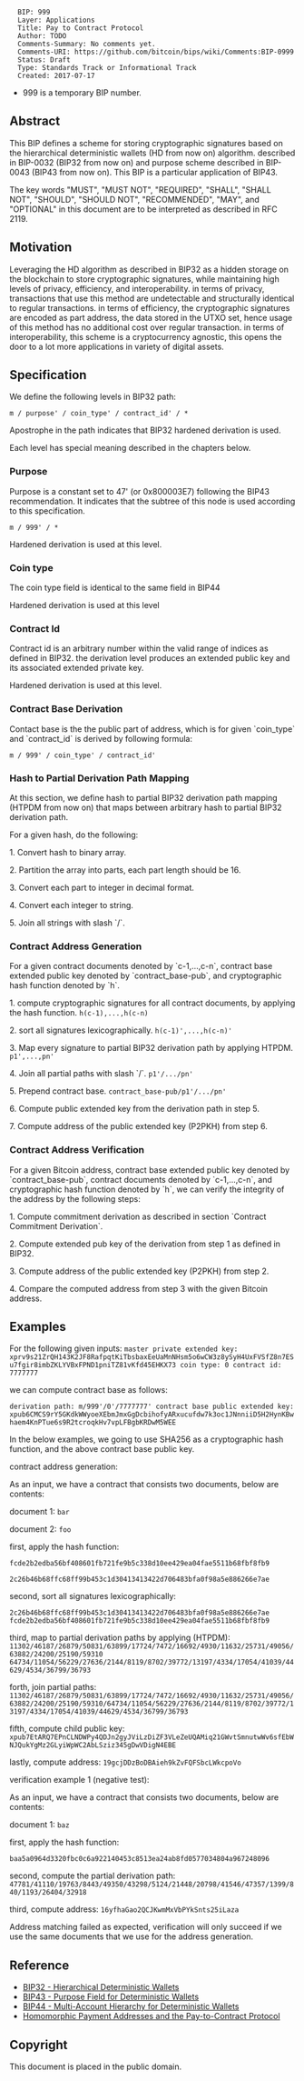 <pre>
  BIP: 999
  Layer: Applications
  Title: Pay to Contract Protocol
  Author: TODO
  Comments-Summary: No comments yet.
  Comments-URI: https://github.com/bitcoin/bips/wiki/Comments:BIP-0999
  Status: Draft
  Type: Standards Track or Informational Track
  Created: 2017-07-17
</pre>

* 999 is a temporary BIP number.

==Abstract==

This BIP defines a scheme for storing cryptographic signatures based on the hierarchical deterministic wallets (HD from now on) algorithm.
described in BIP-0032 (BIP32 from now on) and purpose scheme described in
BIP-0043 (BIP43 from now on).
This BIP is a particular application of BIP43.

The key words "MUST", "MUST NOT", "REQUIRED", "SHALL", "SHALL NOT", "SHOULD", "SHOULD NOT", "RECOMMENDED", "MAY", and "OPTIONAL" in this document are to be interpreted as described in RFC 2119.

==Motivation==

Leveraging the HD algorithm as described in BIP32 as a hidden storage on the blockchain to store cryptographic signatures, while maintaining high levels of privacy, efficiency, and interoperability. in terms of privacy, transactions that use this method are undetectable and structurally identical to regular transactions.
in terms of efficiency, the cryptographic signatures are encoded as part address, the data stored in the UTXO set, hence usage of this method has no additional cost over regular transaction. in terms of interoperability, this scheme is a cryptocurrency agnostic, this opens the door to a lot more applications in variety of digital assets.

==Specification==

We define the following levels in BIP32 path:

<code>
m / purpose' / coin_type' / contract_id' / *
</code>

Apostrophe in the path indicates that BIP32 hardened derivation is used.

Each level has special meaning described in the chapters below.

===Purpose===

Purpose is a constant set to 47' (or 0x800003E7) following the BIP43 recommendation. It indicates that the subtree of this node is used according to this specification.

<code>
m / 999' / *
</code>

Hardened derivation is used at this level.

===Coin type===

The coin type field is identical to the same field in BIP44

Hardened derivation is used at this level

===Contract Id===

Contract id is an arbitrary number within the valid range of indices as defined in BIP32. the derivation level produces an extended public key and its associated extended private key.

Hardened derivation is used at this level.

===Contract Base Derivation===

Contact base is the the public part of address, which is for given `coin_type` and `contract_id` is derived by following formula:

<code>
m / 999' / coin_type' / contract_id'
</code>

===Hash to Partial Derivation Path Mapping===

At this section, we define hash to partial BIP32 derivation path mapping (HTPDM from now on) that maps between arbitrary hash to partial BIP32 derivation path.

For a given hash, do the following:

1. Convert hash to binary array.

2. Partition the array into parts, each part length should be 16.

3. Convert each part to integer in decimal format.

4. Convert each integer to string.

5. Join all strings with slash `/`.

===Contract Address Generation===

For a given contract documents denoted by `c-1,...,c-n`, contract base extended public key denoted by `contract_base-pub`, and cryptographic hash function denoted by `h`.

1. compute cryptographic signatures for all contract documents, by applying the hash function.
<code>
h(c-1),...,h(c-n)
</code>

2. sort all signatures lexicographically.
<code>
h(c-1)',...,h(c-n)'
</code>

3. Map every signature to partial BIP32 derivation path by applying HTPDM.
<code>
p1',...,pn'
</code>

4. Join all partial paths with slash `/`.
<code>
p1'/.../pn'
</code>

5. Prepend contract base.
<code>
contract_base-pub/p1'/.../pn'
</code>

6. Compute public extended key from the derivation path in step 5.

7.  Compute address of the public extended key (P2PKH) from step 6.

===Contract Address Verification===

For a given Bitcoin address, contract base extended public key denoted by `contract_base-pub`, contract documents denoted by `c-1,...,c-n`, and cryptographic hash function denoted by `h`, we can verify the integrity of the address by the following steps:

1. Compute commitment derivation as described in section `Contract Commitment Derivation`.

2. Compute extended pub key of the derivation from step 1 as defined in BIP32.

3. Compute address of the public extended key (P2PKH) from step 2.

4. Compare the computed address from step 3 with the given Bitcoin address.

==Examples==

For the following given inputs:
<code>
master private extended key: xprv9s21ZrQH143K2JF8RafpqtKiTbsbaxEeUaMnNHsm5o6wCW3z8ySyH4UxFVSfZ8n7ESu7fgir8imbZKLYVBxFPND1pniTZ81vKfd45EHKX73
coin type: 0
contract id: 7777777
</code>

we can compute contract base as follows:

<code>
derivation path: m/999'/0'/7777777'
contract base public extended key: xpub6CMCS9rY5GKdkWWyoeXEbmJmxGgDcbihofyARxucufdw7k3oc1JNnniiD5H2HynKBwhaem4KnPTue6s9R2tcroqkHv7vpLFBgbKRDwM5WEE
</code>

In the below examples, we going to use SHA256 as a cryptographic hash function, and the above contract base public key.

contract address generation:

As an input, we have a contract that consists two documents, below are contents:

document 1:
<code>
bar
</code>

document 2:
<code>
foo
</code>

first, apply the hash function:

<code>
fcde2b2edba56bf408601fb721fe9b5c338d10ee429ea04fae5511b68fbf8fb9
</code>

<code>
2c26b46b68ffc68ff99b453c1d30413413422d706483bfa0f98a5e886266e7ae
</code>

second, sort all signatures lexicographically:

<code>
2c26b46b68ffc68ff99b453c1d30413413422d706483bfa0f98a5e886266e7ae
fcde2b2edba56bf408601fb721fe9b5c338d10ee429ea04fae5511b68fbf8fb9
</code>

third, map to partial derivation paths by applying (HTPDM):
<code>
11302/46187/26879/50831/63899/17724/7472/16692/4930/11632/25731/49056/63882/24200/25190/59310
64734/11054/56229/27636/2144/8119/8702/39772/13197/4334/17054/41039/44629/4534/36799/36793
</code>

forth, join partial paths:
<code>
11302/46187/26879/50831/63899/17724/7472/16692/4930/11632/25731/49056/63882/24200/25190/59310/64734/11054/56229/27636/2144/8119/8702/39772/13197/4334/17054/41039/44629/4534/36799/36793
</code>

fifth, compute child public key:
<code>
xpub7EtARQ7EPnCLNDWPy4QDJn2gyJViLzDiZF3VLeZeUQAMiq21GWvtSmnutwWv6sfEbWNJQukYgMz2GLyiWpWC2AbLSziz345gDwVDigN4EBE
</code>

lastly, compute address:
<code>
19gcjDDzBoDBAieh9kZvFQFSbcLWkcpoVo
</code>

verification example 1 (negative test):

As an input, we have a contract that consists two documents, below are contents:

document 1:
<code>
baz
</code>

first, apply the hash function:

<code>
baa5a0964d3320fbc0c6a922140453c8513ea24ab8fd0577034804a967248096
</code>

second, compute the partial derivation path:
<code>
47781/41110/19763/8443/49350/43298/5124/21448/20798/41546/47357/1399/840/1193/26404/32918
</code>

third, compute address:
<code>
16yfhaGao2QCJKwmMxVbPYkSnts25iLaza
</code>

Address matching failed as expected, verification will only succeed if we use the same documents that we use for the address generation.

==Reference==

* [[bip-0032.mediawiki|BIP32 - Hierarchical Deterministic Wallets]]
* [[bip-0043.mediawiki|BIP43 - Purpose Field for Deterministic Wallets]]
* [[bip-0044.mediawiki|BIP44 - Multi-Account Hierarchy for Deterministic Wallets]]
* [[https://arxiv.org/abs/1212.3257|Homomorphic Payment Addresses and the Pay-to-Contract Protocol]]

==Copyright==

This document is placed in the public domain.
